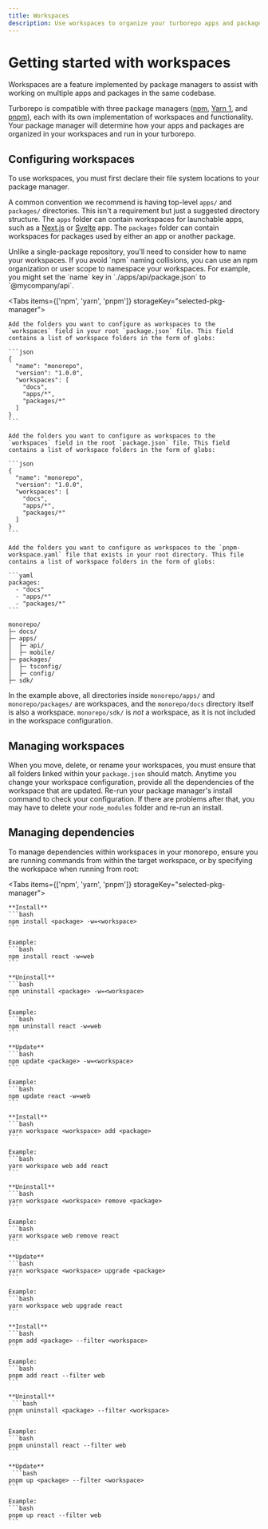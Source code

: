 ```yaml
---
title: Workspaces
description: Use workspaces to organize your turborepo apps and packages.
---
```



# Getting started with workspaces

Workspaces are a feature implemented by package managers to assist with working on multiple apps and packages in the same codebase.

Turborepo is compatible with three package managers ([npm](https://docs.npmjs.com/cli/v8/using-npm/workspaces#description), [Yarn 1](https://classic.yarnpkg.com/lang/en/docs/workspaces/), and [pnpm](https://pnpm.io/workspaces)), each with its own implementation of workspaces and functionality. Your package manager will determine how your apps and packages are organized in your workspaces and run in your turborepo.

## Configuring workspaces

To use workspaces, you must first declare their file system locations to your package manager.

A common convention we recommend is having top-level `apps/` and `packages/` directories. This isn't a requirement but just a suggested directory structure. The `apps` folder can contain workspaces for launchable apps, such as a [Next.js](https://nextjs.org/) or [Svelte](https://svelte.dev/) app. The `packages` folder can contain workspaces for packages used by either an app or another package.

<Callout>
Unlike a single-package repository, you'll need to consider how to name your workspaces. If you avoid `npm` naming collisions, you can use an npm organization or user scope to namespace your workspaces. For example, you might set the `name` key in `./apps/api/package.json` to `@mycompany/api`.
</Callout>

<Tabs items={['npm', 'yarn', 'pnpm']} storageKey="selected-pkg-manager">
  <Tab>

    Add the folders you want to configure as workspaces to the `workspaces` field in your root `package.json` file. This field contains a list of workspace folders in the form of globs:

    ```json
    {
      "name": "monorepo",
      "version": "1.0.0",
      "workspaces": [
        "docs",
        "apps/*",
        "packages/*"
      ]
    }
    ```

  </Tab>
  <Tab>

    Add the folders you want to configure as workspaces to the `workspaces` field in the root `package.json` file. This field contains a list of workspace folders in the form of globs:

    ```json
    {
      "name": "monorepo",
      "version": "1.0.0",
      "workspaces": [
        "docs",
        "apps/*",
        "packages/*"
      ]
    }
    ```

  </Tab>

  <Tab>

    Add the folders you want to configure as workspaces to the `pnpm-workspace.yaml` file that exists in your root directory. This file contains a list of workspace folders in the form of globs:

    ```yaml
    packages:
      - "docs"
      - "apps/*"
      - "packages/*"
    ```

  </Tab>
</Tabs>

```
monorepo/
├─ docs/
├─ apps/
│  ├─ api/
│  ├─ mobile/
├─ packages/
│  ├─ tsconfig/
│  ├─ config/
├─ sdk/
```

In the example above, all directories inside `monorepo/apps/` and `monorepo/packages/` are workspaces, and the `monorepo/docs` directory itself is also a workspace. `monorepo/sdk/` is _not_ a workspace, as it is not included in the workspace configuration.

## Managing workspaces

When you move, delete, or rename your workspaces, you must ensure that all folders linked within your `package.json` should match. Anytime you change your workspace configuration, provide all the dependencies of the workspace that are updated. Re-run your package manager's install command to check your configuration. If there are problems after that, you may have to delete your `node_modules` folder and re-run an install.

## Managing dependencies

To manage dependencies within workspaces in your monorepo, ensure you are running commands from within the target workspace, or by specifying the workspace when running from root:

<Tabs items={['npm', 'yarn', 'pnpm']} storageKey="selected-pkg-manager">
  <Tab>

    **Install**
    ```bash
    npm install <package> -w=<workspace>
    ```

    Example:
    ```bash
    npm install react -w=web
    ```

    **Uninstall**
    ```bash
    npm uninstall <package> -w=<workspace>
    ```

    Example:
    ```bash
    npm uninstall react -w=web
    ```

    **Update**
    ```bash
    npm update <package> -w=<workspace>
    ```

    Example:
    ```bash
    npm update react -w=web
    ```

  </Tab>
  <Tab>

    **Install**
    ```bash
    yarn workspace <workspace> add <package>
    ```

    Example:
    ```bash
    yarn workspace web add react
    ```

    **Uninstall**
    ```bash
    yarn workspace <workspace> remove <package>
    ```

    Example:
    ```bash
    yarn workspace web remove react
    ```

    **Update**
    ```bash
    yarn workspace <workspace> upgrade <package>
    ```

    Example:
    ```bash
    yarn workspace web upgrade react
    ```

  </Tab>
  <Tab>

    **Install**
    ```bash
    pnpm add <package> --filter <workspace>
    ```

    Example:
    ```bash
    pnpm add react --filter web
    ```

    **Uninstall**
     ```bash
    pnpm uninstall <package> --filter <workspace>
    ```

    Example:
    ```bash
    pnpm uninstall react --filter web
    ```

    **Update**
     ```bash
    pnpm up <package> --filter <workspace>
    ```

    Example:
    ```bash
    pnpm up react --filter web
    ```

  </Tab>
</Tabs>
